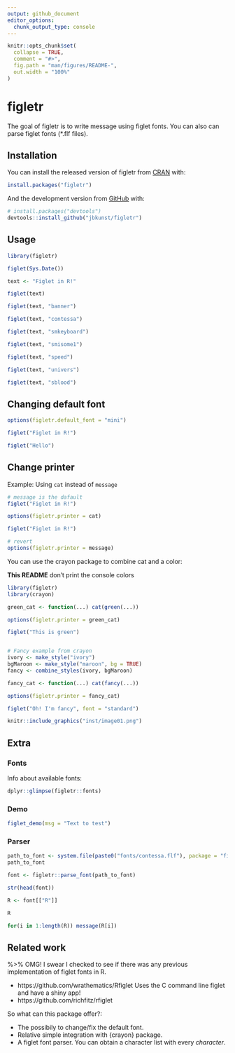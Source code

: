 ```yaml
---
output: github_document
editor_options: 
  chunk_output_type: console
---
```


<!-- README.md is generated from README.Rmd. Please edit that file -->

```r
knitr::opts_chunk$set(
  collapse = TRUE,
  comment = "#>",
  fig.path = "man/figures/README-",
  out.width = "100%"
)
```

# figletr

<!-- badges: start -->
<!-- badges: end -->

The goal of figletr is to write message using figlet fonts. You can also can
parse figlet fonts (*.flf files).

## Installation

You can install the released version of figletr from [CRAN](https://CRAN.R-project.org) with:

``` r
install.packages("figletr")
```

And the development version from [GitHub](https://github.com/) with:

``` r
# install.packages("devtools")
devtools::install_github("jbkunst/figletr")
```
## Usage

```r
library(figletr)

figlet(Sys.Date())

text <- "Figlet in R!"

figlet(text)

figlet(text, "banner")

figlet(text, "contessa")

figlet(text, "smkeyboard")

figlet(text, "smisome1")

figlet(text, "speed")

figlet(text, "univers")

figlet(text, "sblood")
```

## Changing default font

```r
options(figletr.default_font = "mini")

figlet("Figlet in R!")

figlet("Hello")
```

## Change printer

Example: Using `cat` instead of `message`

```r
# message is the dafault
figlet("Figlet in R!")

options(figletr.printer = cat)

figlet("Figlet in R!")

# revert 
options(figletr.printer = message)
```

You can use the crayon package to combine cat and a color:

**This README** don't print the console colors

```r
library(figletr)
library(crayon)

green_cat <- function(...) cat(green(...))

options(figletr.printer = green_cat)

figlet("This is green")


# Fancy example from crayon
ivory <- make_style("ivory")
bgMaroon <- make_style("maroon", bg = TRUE)
fancy <- combine_styles(ivory, bgMaroon)

fancy_cat <- function(...) cat(fancy(...))

options(figletr.printer = fancy_cat)

figlet("Oh! I'm fancy", font = "standard")
```

```r
knitr::include_graphics("inst/image01.png")
```


## Extra 

### Fonts

Info about available fonts:

```r
dplyr::glimpse(figletr::fonts)
```

### Demo

```r
figlet_demo(msg = "Text to test")
```


### Parser

```r
path_to_font <- system.file(paste0("fonts/contessa.flf"), package = "figletr")
path_to_font

font <- figletr::parse_font(path_to_font)

str(head(font))

R <- font[["R"]]

R

for(i in 1:length(R)) message(R[i])
```


## Related work
%>% 
OMG! I swear I checked to see if there was any previous 
implementation of figlet fonts in R. 

- https://github.com/wrathematics/Rfiglet Uses the C command line figlet and have a shiny app!
- https://github.com/richfitz/rfiglet 


So what can this package offer?:

- The possibily to change/fix the default font.
- Relative simple integration with {crayon} package.
- A figlet font parser. You can obtain a character list with every _character_.


